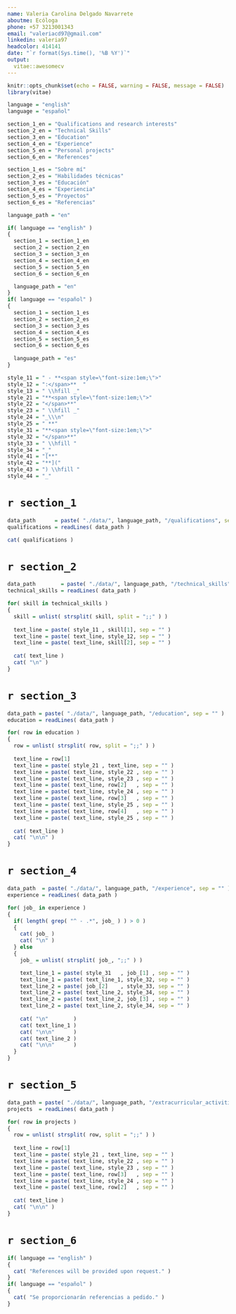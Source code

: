 ```yaml
---
name: Valeria Carolina Delgado Navarrete
aboutme: Ecóloga 
phone: +57 3213001343
email: "valeriacd97@gmail.com"
linkedin: valeria97
headcolor: 414141
date: "`r format(Sys.time(), '%B %Y')`"
output: 
  vitae::awesomecv
---
```



```r

knitr::opts_chunk$set(echo = FALSE, warning = FALSE, message = FALSE)
library(vitae)

language = "english"
language = "español"

section_1_en = "Qualifications and research interests"
section_2_en = "Technical Skills"
section_3_en = "Education"
section_4_en = "Experience"
section_5_en = "Personal projects"
section_6_en = "References"

section_1_es = "Sobre mí"
section_2_es = "Habilidades técnicas"
section_3_es = "Educación"
section_4_es = "Experiencia"
section_5_es = "Proyectos"
section_6_es = "Referencias"

language_path = "en"

if( language == "english" )
{
  section_1 = section_1_en
  section_2 = section_2_en
  section_3 = section_3_en
  section_4 = section_4_en
  section_5 = section_5_en
  section_6 = section_6_en

  language_path = "en"
}
if( language == "español" )
{
  section_1 = section_1_es
  section_2 = section_2_es
  section_3 = section_3_es
  section_4 = section_4_es
  section_5 = section_5_es
  section_6 = section_6_es
  
  language_path = "es"
}

style_11 = " - **<span style=\"font-size:1em;\">"
style_12 = ":</span>**  "
style_13 = " \\hfill _"
style_21 = "**<span style=\"font-size:1em;\">"
style_22 = "</span>**"
style_23 = " \\hfill _"
style_24 = "_\\\n"
style_25 = " **"
style_31 = "**<span style=\"font-size:1em;\">"
style_32 = "</span>**"
style_33 = " \\hfill "
style_34 = "_"
style_41 = "[**"
style_42 = "**]("
style_43 = ") \\hfill "
style_44 = "_"

```

# `r section_1`

```r

data_path      = paste( "./data/", language_path, "/qualifications", sep = "" )
qualifications = readLines( data_path )

cat( qualifications )

```

# `r section_2`

```r

data_path        = paste( "./data/", language_path, "/technical_skills", sep = "" )
technical_skills = readLines( data_path )

for( skill in technical_skills )
{
  skill = unlist( strsplit( skill, split = ";;" ) )
  
  text_line = paste( style_11 , skill[1], sep = "" )
  text_line = paste( text_line, style_12, sep = "" )
  text_line = paste( text_line, skill[2], sep = "" )
  
  cat( text_line )
  cat( "\n" )
}

```


# `r section_3`

```r

data_path = paste( "./data/", language_path, "/education", sep = "" )
education = readLines( data_path )

for( row in education )
{
  row = unlist( strsplit( row, split = ";;" ) )
  
  text_line = row[1]
  text_line = paste( style_21 , text_line, sep = "" )
  text_line = paste( text_line, style_22 , sep = "" )
  text_line = paste( text_line, style_23 , sep = "" )
  text_line = paste( text_line, row[2]   , sep = "" )
  text_line = paste( text_line, style_24 , sep = "" )
  text_line = paste( text_line, row[3]   , sep = "" )
  text_line = paste( text_line, style_25 , sep = "" )
  text_line = paste( text_line, row[4]   , sep = "" )
  text_line = paste( text_line, style_25 , sep = "" )
  
  cat( text_line )
  cat( "\n\n" )
}

```


# `r section_4`

```r

data_path  = paste( "./data/", language_path, "/experience", sep = "" )
experience = readLines( data_path )

for( job_ in experience )
{
  if( length( grep( "^ - .*", job_ ) ) > 0 )
  {
    cat( job_ )
    cat( "\n" )
  } else
  {
    job_ = unlist( strsplit( job_, ";;" ) )

    text_line_1 = paste( style_31   , job_[1] , sep = "" )
    text_line_1 = paste( text_line_1, style_32, sep = "" )
    text_line_2 = paste( job_[2]    , style_33, sep = "" )
    text_line_2 = paste( text_line_2, style_34, sep = "" )
    text_line_2 = paste( text_line_2, job_[3] , sep = "" )
    text_line_2 = paste( text_line_2, style_34, sep = "" )
    
    cat( "\n"        )
    cat( text_line_1 )
    cat( "\n\n"      )
    cat( text_line_2 )
    cat( "\n\n"      )
  }
}

```

# `r section_5`

```r

data_path = paste( "./data/", language_path, "/extracurricular_activities", sep = "" )
projects  = readLines( data_path )

for( row in projects )
{
  row = unlist( strsplit( row, split = ";;" ) )
  
  text_line = row[1]
  text_line = paste( style_21 , text_line, sep = "" )
  text_line = paste( text_line, style_22 , sep = "" )
  text_line = paste( text_line, style_23 , sep = "" )
  text_line = paste( text_line, row[3]   , sep = "" )
  text_line = paste( text_line, style_24 , sep = "" )
  text_line = paste( text_line, row[2]   , sep = "" )
  
  cat( text_line )
  cat( "\n\n" )
}

```

# `r section_6`

```r

if( language == "english" )
{
  cat( "References will be provided upon request." )
}
if( language == "español" )
{
  cat( "Se proporcionarán referencias a pedido." )
}

```

